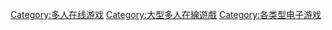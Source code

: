 {{catmore|.io遊戲}}

[[Category:多人在线游戏|Category:多人在线游戏]]
[[Category:大型多人在線遊戲|Category:大型多人在線遊戲]]
[[Category:各类型电子游戏|Category:各类型电子游戏]]